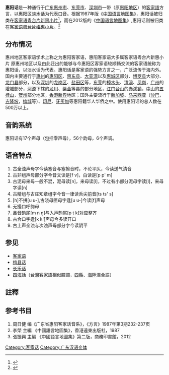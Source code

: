 {{multiple issues|
{{expand|time=2013-10-07T05:17:32+00:00}}
{{onesource|time=2013-10-07T05:17:32+00:00}}
{{refimprove|time=2013-10-07T05:17:32+00:00}}
}}
{{Pathnav|語言|漢藏語系|漢語族|客家語|frame=1}}
{{Infobox Language
|name= 惠陽話/惠陽客家話
|nativename= Fi-yòng Hak-kâ-fa
|states={{中国大陆}} {{HKG}}
|region={{main|客家地區}}
中國[[廣東省|廣東省]][[惠州市|惠州市]][[惠陽區|惠陽區]]、[[惠東|惠東]]、[[博羅|博羅]]、[[龙门县|龍門]]、[[惠城|惠城]]，[[深圳|深圳]]的[[龙岗区|龙岗区]]、[[盐田区|盐田区]]等，[[东莞|东莞]]的[[樟木头|樟木头]]、[[清溪|清溪]]、[[凤岗|凤岗]]，[[广州|广州]]的[[增城|增城]]部分，[[河源|河源]]下辖的[[龙川|龙川]]、[[紫金|紫金]]等县的部分地区，[[江门|江门]][[台山市|台山]]的[[赤溪镇|赤溪镇]]，[[中山市|中山]]的[[五桂山|五桂山]]，[[贺州|贺州]]部分地区，[[香港|香港]][[新界|新界]]地区；国外主要流行于[[新加坡|新加坡]]、[[马来西亚|马来西亚]]（[[沙巴|沙巴]]，[[吉隆坡|吉隆坡]]，[[槟城|槟城]]等）、[[印尼|印尼]]、[[牙买加|牙买加]]
|familycolor= 漢藏語系
|fam1= [[漢藏語系|漢藏語系]]
|fam2= [[漢語族|漢語族]]
|fam3=[[客家語|客家語]]
|fam4=[[粵台片|粵台片]]
|fam5=梅惠小片
|nation= 無
|agency= 無
|iso1= zh| iso2b= chi| iso2t= zho| iso3= hak}}
'''惠阳话'''是一种通行于[[广东|广东]][[惠州市|惠州市]]、[[东莞市|东莞市]]、[[深圳市|深圳市]]一带（原[[惠阳地区|惠阳地区]]）的[[客家語|客家語]]方言，以惠阳区淡水话为代表口音。根据1987年版《[[中国语言地图集|中国语言地图集]]》，惠阳话被归类在[[客家语|客家语]][[粤台片|粤台片]][[粵台片|新惠小片]]<ref name = "中國語言地圖集">{{Cite book | author = 李榮 | title = 中國語言地圖集 | location = 香港 | publisher = 香港朗文（遠東）出版社 | date = 1988 | pages =  | ISBN = 0582999030 | accessdate = 2014-12-31 | url = http://books.google.com.my/books/about/%E4%B8%AD%E5%9B%BD%E8%AF%AD%E8%A8%80%E5%9C%B0%E5%9B%BE%E9%9B%86.html?id=_BwYKAAACAAJ&redir_esc=y | language = zh | quote = 一、粵台片...3.新惠小片 12個縣，新豐、惠陽、惠東... | archive-date = 2015-01-01 | archive-url = https://web.archive.org/web/20150101063918/http://books.google.com.my/books/about/%E4%B8%AD%E5%9B%BD%E8%AF%AD%E8%A8%80%E5%9C%B0%E5%9B%BE%E9%9B%86.html?id=_BwYKAAACAAJ&redir_esc=y | dead-url = no }}</ref>，而在2012版的《[[中国语言地图集|中国语言地图集]]》,惠阳话则被归类在[[客家语|客家语]][[粤台片|粤台片]][[梅惠小片|梅惠小片]]。<ref name = "中國語言地圖集第二版">{{Cite book | author = 張振興 | title = 中國語言地圖集第二版 | location = 北京 | publisher = 商務印書馆 | date = 2012 | pages = 116-124 | ISBN = 7100070546 | accessdate = 2014-12-31 | url = http://books.google.com.my/books/about/%E4%B8%AD%E5%9B%BD%E8%AF%AD%E8%A8%80%E5%9C%B0%E5%9B%BE%E9%9B%86.html?id=qRMEnwEACAAJ&redir_esc=y | language = zh | quote = 一、粵台片...1.梅惠小片,共21個市縣和地區 廣東省：梅州市<sub>梅江區</sub> 梅縣 興寧市 蕉嶺縣 平遠縣 惠州市<sub>惠城區 惠陽區</sub> 惠東縣... | archive-date = 2015-01-01 | archive-url = https://web.archive.org/web/20150101063817/http://books.google.com.my/books/about/%E4%B8%AD%E5%9B%BD%E8%AF%AD%E8%A8%80%E5%9C%B0%E5%9B%BE%E9%9B%86.html?id=qRMEnwEACAAJ&redir_esc=y | dead-url = no }}</ref>

== 分布情况 ==

惠州地区客家语学术上称之为惠阳客家语，惠阳客家语大多属客家语粤台片新惠小片 原惠州地区以及由此迁出的能够与今惠阳区客家语较顺畅交流的客家语统称为惠阳话，以淡水话为代表。惠阳话是客家语的强势方言之一，广泛流传于海内外。国内主要通行于[[惠州|惠州]]的[[惠阳区|惠阳区]]、[[惠东县|惠东县]]、[[大亚湾|大亚湾]]以及[[惠城区|惠城区]]部分、[[博罗县|博罗县]]大部分、[[龙门县|龙门县]]部分，以及[[深圳|深圳]]的[[龙岗区|龙岗区]]、[[盐田区|盐田区]]等，[[东莞|东莞]]的[[樟木头|樟木头]]、[[清溪|清溪]]、[[凤岗|凤岗]]，[[广州|广州]]的[[增城|增城]]部分，[[河源|河源]]下辖的[[龙川|龙川]]、[[紫金|紫金]]等县的部分地区，[[江门|江门]][[台山市|台山]]的[[赤溪镇|赤溪镇]]，[[中山市|中山]]的[[五桂山|五桂山]]，[[贺州|贺州]]部分地区，[[香港|香港]][[新界|新界]]地区；国外主要流行于[[新加坡|新加坡]]、[[马来西亚|马来西亚]]（[[沙巴|沙巴]]，[[吉隆坡|吉隆坡]]，[[槟城|槟城]]等）、[[印尼|印尼]]、[[牙买加|牙买加]]等惠阳籍华人华侨之中。使用惠阳话的总人数在500万以上。

== 音韵系统 ==
惠阳话有17个声母（包括零声母），56个韵母，6个声调。

== 语音特点 ==
#古全浊声母字今读塞音与塞擦音时，不论平仄，今读送气清音
#古非组声母部分字今音文读是[f v]，白读是[p p' m]
#古泥母来母一般不混，泥母读[n]，来母读[l]，不过有小部分泥母字读[l]，来母字读[n]
#古精组与古庄知章组字今音一律读舌尖前音[ts ts' s]
#[h]不拼[u u-],古晓母匣母字逢[u u-]今读[f]声母
#无撮口呼韵母
#鼻音韵尾[m n ŋ]与入声韵尾[p t k]对应整齐
#古合口字逢[k k']声母今多读开口
#古上声全浊与次浊声母部分字今读阴平

== 参见 ==
* [[客家语|客家语]] 
* [[梅县话|梅县话]]
* [[长乐话|长乐话]]
* [[四海話|四海話]]（[[台灣客家語|台灣客家語]]相似腔調，[[四縣話|四縣]]、[[海陸腔|海陸]]混合語）

==註釋==
{{reflist}}

== 参考书目 ==
#周日健 编《广东省惠阳客家话音系》，《方言》1987年第3期232-237页
#李榮 主編 《中國語言地圖集》，香港遠東出版社，1987
#張振興 主編 《中國語言地圖集》第二版，商務印書館，2012

{{客家語}}
{{漢語}}
{{中国语言}}

[[Category:客家话|Category:客家话]]
[[Category:广东汉语变体|Category:广东汉语变体]]